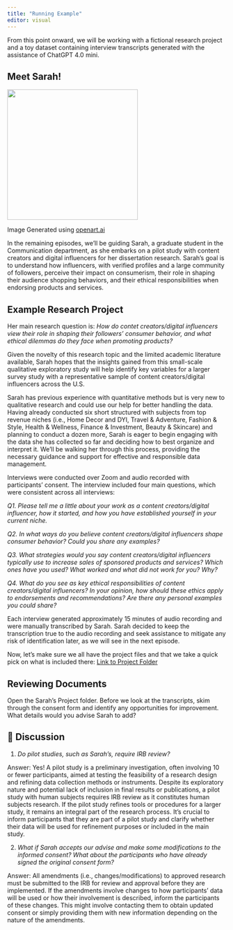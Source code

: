 ```yaml
---
title: "Running Example"
editor: visual
---
```


From this point onward, we will be working with a fictional research project and a toy dataset containing interview transcripts generated with the assistance of ChatGPT 4.0 mini.

## **Meet Sarah!**

![](images/clipboard-2573570051.png){width="300"}

Image Generated using [openart.ai](https://openart.ai/)

In the remaining episodes, we’ll be guiding Sarah, a graduate student in the Communication department, as she embarks on a pilot study with content creators and digital influencers for her dissertation research. Sarah's goal is to understand how influencers, with verified profiles and a large community of followers, perceive their impact on consumerism, their role in shaping their audience shopping behaviors, and their ethical responsibilities when endorsing products and services.

## Example Research Project

Her main research question is: *How do contet creators/digital influencers view their role in shaping their followers' consumer behavior, and what ethical dilemmas do they face when promoting products?*

Given the novelty of this research topic and the limited academic literature available, Sarah hopes that the insights gained from this small-scale qualitative exploratory study will help identify key variables for a larger survey study with a representative sample of content creators/digital influencers across the U.S.

Sarah has previous experience with quantitative methods but is very new to qualitative research and could use our help for better handling the data. Having already conducted six short structured with subjects from top revenue niches (i.e., Home Decor and DYI, Travel & Adventure, Fashion & Style, Health & Wellness, Finance & Investment, Beauty & Skincare) and planning to conduct a dozen more, Sarah is eager to begin engaging with the data she has collected so far and deciding how to best organize and interpret it. We’ll be walking her through this process, providing the necessary guidance and support for effective and responsible data management.

Interviews were conducted over Zoom and audio recorded with participants' consent. The interview included four main questions, which were consistent across all interviews:

*Q1. Please tell me a little about your work as a content creators/digital influencer, how it started, and how you have established yourself in your current niche.*

*Q2. In what ways do you believe content creators/digital influencers shape consumer behavior? Could you share any examples?*

*Q3. What strategies would you say content creators/digital influencers typically use to increase sales of sponsored products and services? Which ones have you used? What worked and what did not work for you? Why?*

*Q4. What do you see as key ethical responsibilities of content creators/digital influencers? In your opinion, how should these ethics apply to endorsements and recommendations? Are there any personal examples you could share?*

Each interview generated approximately 15 minutes of audio recording and were manually transcribed by Sarah. Sarah decided to keep the transcription true to the audio recording and seek assistance to mitigate any risk of identification later, as we will see in the next episode.

Now, let's make sure we all have the project files and that we take a quick pick on what is included there: [Link to Project Folder](https://drive.google.com/drive/folders/1pujd0G0R2Tl9wE8Ci4bOUhzGEtWSfvP6?usp=drive_link)

## Reviewing Documents

Open the Sarah's Project folder. Before we look at the transcripts, skim through the consent form and identify any opportunities for improvement. What details would you advise Sarah to add?

::: {.callout-note collapse="true" icon="false"}
## 💭 Discussion

1.  *Do pilot studies, such as Sarah's, require IRB review?*

Answer: Yes! A pilot study is a preliminary investigation, often involving 10 or fewer participants, aimed at testing the feasibility of a research design and refining data collection methods or instruments. Despite its exploratory nature and potential lack of inclusion in final results or publications, a pilot study with human subjects requires IRB review as it constitutes human subjects research. If the pilot study refines tools or procedures for a larger study, it remains an integral part of the research process. It’s crucial to inform participants that they are part of a pilot study and clarify whether their data will be used for refinement purposes or included in the main study.

2.  *What if Sarah accepts our advise and make some modifications to the informed consent? What about the participants who have already signed the original consent form?*

Answer: All amendments (i.e., changes/modifications) to approved research must be submitted to the IRB for review and approval before they are implemented. If the amendments involve changes to how participants' data will be used or how their involvement is described, inform the participants of these changes. This might involve contacting them to obtain updated consent or simply providing them with new information depending on the nature of the amendments.
:::
